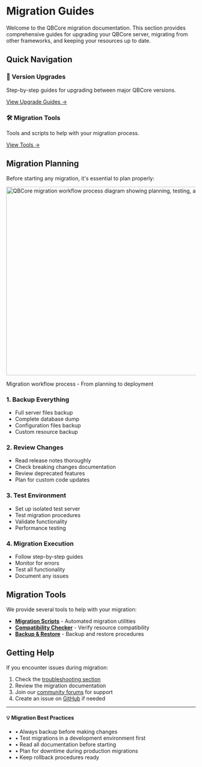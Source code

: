 # Migration Guides

Welcome to the QBCore migration documentation. This section provides comprehensive guides for upgrading your QBCore server, migrating from other frameworks, and keeping your resources up to date.

## Quick Navigation

<div className="grid grid-cols-1 md:grid-cols-2 gap-6 mt-8">
  <div className="p-6 border rounded-lg hover:border-blue-500 transition-colors">
    <h3 className="text-lg font-semibold mb-2">🔄 Version Upgrades</h3>
    <p className="text-gray-600 dark:text-gray-400 mb-4">
      Step-by-step guides for upgrading between major QBCore versions.
    </p>
    <a href="/docs/migration/v1-to-v2" className="text-blue-500 hover:text-blue-600">
      View Upgrade Guides →
    </a>
  </div>

  <div className="p-6 border rounded-lg hover:border-blue-500 transition-colors">
    <h3 className="text-lg font-semibold mb-2">🛠️ Migration Tools</h3>
    <p className="text-gray-600 dark:text-gray-400 mb-4">
      Tools and scripts to help with your migration process.
    </p>
    <a href="/docs/migration/tools" className="text-blue-500 hover:text-blue-600">
      View Tools →
    </a>
  </div>
</div>

## Migration Planning

Before starting any migration, it's essential to plan properly:

<div className="my-8">
  <img 
    src="/images/diagrams/migration-workflow-process.svg" 
    alt="QBCore migration workflow process diagram showing planning, testing, and deployment phases"
    className="mx-auto max-w-full rounded-lg border shadow-md"
    width="800"
    height="500"
  />
  <p className="text-sm text-gray-600 mt-4 text-center">Migration workflow process - From planning to deployment</p>
</div>

### 1. **Backup Everything**
- Full server files backup
- Complete database dump
- Configuration files backup
- Custom resource backup

### 2. **Review Changes**
- Read release notes thoroughly
- Check breaking changes documentation
- Review deprecated features
- Plan for custom code updates

### 3. **Test Environment**
- Set up isolated test server
- Test migration procedures
- Validate functionality
- Performance testing

### 4. **Migration Execution**
- Follow step-by-step guides
- Monitor for errors
- Test all functionality
- Document any issues

## Migration Tools

We provide several tools to help with your migration:

- **[Migration Scripts](/docs/migration/tools/migration-script)** - Automated migration utilities
- **[Compatibility Checker](/docs/migration/tools/compatibility-checker)** - Verify resource compatibility
- **[Backup & Restore](/docs/migration/tools/backup-restore)** - Backup and restore procedures

## Getting Help

If you encounter issues during migration:

1. Check the [troubleshooting section](/docs/troubleshooting)
2. Review the migration documentation
3. Join our [community forums](/community) for support
4. Create an issue on [GitHub](https://github.com/qbcore-framework) if needed

---

<div className="bg-blue-50 dark:bg-blue-900/20 border border-blue-200 dark:border-blue-800 rounded-lg p-6 mt-8">
  <h4 className="text-lg font-semibold text-blue-900 dark:text-blue-100 mb-2">
    💡 Migration Best Practices
  </h4>
  <ul className="text-blue-800 dark:text-blue-200 space-y-2">
    <li>• Always backup before making changes</li>
    <li>• Test migrations in a development environment first</li>
    <li>• Read all documentation before starting</li>
    <li>• Plan for downtime during production migrations</li>
    <li>• Keep rollback procedures ready</li>
  </ul>
</div>